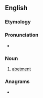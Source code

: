 ==English==

===Etymology===
{{suffix|en|abet|al}}

===Pronunciation===
* {{a|US}} {{IPA|en|/əˈbɛt.l̩/}}

===Noun===
{{en-noun}}

# {{lb|en|rare}} [[abetment]]

===Anagrams===
* {{anagrams|en|a=aabeltt|at table}}